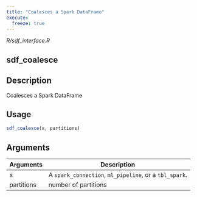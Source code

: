 ```yaml
---
title: "Coalesces a Spark DataFrame"
execute:
  freeze: true
---
```


*R/sdf_interface.R*

## sdf_coalesce

## Description
Coalesces a Spark DataFrame 


## Usage
```r
sdf_coalesce(x, partitions) 
```

## Arguments
|Arguments|Description|
|---|---|
| x | A `spark_connection`, `ml_pipeline`, or a `tbl_spark`. |
| partitions | number of partitions |







